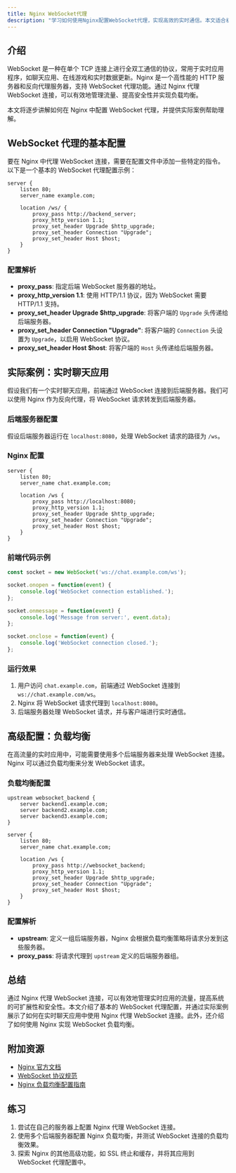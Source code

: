 ```yaml
---
title: Nginx WebSocket代理
description: "学习如何使用Nginx配置WebSocket代理，实现高效的实时通信。本文适合初学者，包含详细的步骤和实际案例。"
---
```


## 介绍

WebSocket 是一种在单个 TCP 连接上进行全双工通信的协议，常用于实时应用程序，如聊天应用、在线游戏和实时数据更新。Nginx 是一个高性能的 HTTP 服务器和反向代理服务器，支持 WebSocket 代理功能。通过 Nginx 代理 WebSocket 连接，可以有效地管理流量、提高安全性并实现负载均衡。

本文将逐步讲解如何在 Nginx 中配置 WebSocket 代理，并提供实际案例帮助理解。

## WebSocket 代理的基本配置

要在 Nginx 中代理 WebSocket 连接，需要在配置文件中添加一些特定的指令。以下是一个基本的 WebSocket 代理配置示例：

```nginx
server {
    listen 80;
    server_name example.com;

    location /ws/ {
        proxy_pass http://backend_server;
        proxy_http_version 1.1;
        proxy_set_header Upgrade $http_upgrade;
        proxy_set_header Connection "Upgrade";
        proxy_set_header Host $host;
    }
}
```

### 配置解析

- **proxy_pass**: 指定后端 WebSocket 服务器的地址。
- **proxy_http_version 1.1**: 使用 HTTP/1.1 协议，因为 WebSocket 需要 HTTP/1.1 支持。
- **proxy_set_header Upgrade $http_upgrade**: 将客户端的 `Upgrade` 头传递给后端服务器。
- **proxy_set_header Connection "Upgrade"**: 将客户端的 `Connection` 头设置为 `Upgrade`，以启用 WebSocket 协议。
- **proxy_set_header Host $host**: 将客户端的 `Host` 头传递给后端服务器。

## 实际案例：实时聊天应用

假设我们有一个实时聊天应用，前端通过 WebSocket 连接到后端服务器。我们可以使用 Nginx 作为反向代理，将 WebSocket 请求转发到后端服务器。

### 后端服务器配置

假设后端服务器运行在 `localhost:8080`，处理 WebSocket 请求的路径为 `/ws`。

### Nginx 配置

```nginx
server {
    listen 80;
    server_name chat.example.com;

    location /ws {
        proxy_pass http://localhost:8080;
        proxy_http_version 1.1;
        proxy_set_header Upgrade $http_upgrade;
        proxy_set_header Connection "Upgrade";
        proxy_set_header Host $host;
    }
}
```

### 前端代码示例

```javascript
const socket = new WebSocket('ws://chat.example.com/ws');

socket.onopen = function(event) {
    console.log('WebSocket connection established.');
};

socket.onmessage = function(event) {
    console.log('Message from server:', event.data);
};

socket.onclose = function(event) {
    console.log('WebSocket connection closed.');
};
```

### 运行效果

1. 用户访问 `chat.example.com`，前端通过 WebSocket 连接到 `ws://chat.example.com/ws`。
2. Nginx 将 WebSocket 请求代理到 `localhost:8080`。
3. 后端服务器处理 WebSocket 请求，并与客户端进行实时通信。

## 高级配置：负载均衡

在高流量的实时应用中，可能需要使用多个后端服务器来处理 WebSocket 连接。Nginx 可以通过负载均衡来分发 WebSocket 请求。

### 负载均衡配置

```nginx
upstream websocket_backend {
    server backend1.example.com;
    server backend2.example.com;
    server backend3.example.com;
}

server {
    listen 80;
    server_name chat.example.com;

    location /ws {
        proxy_pass http://websocket_backend;
        proxy_http_version 1.1;
        proxy_set_header Upgrade $http_upgrade;
        proxy_set_header Connection "Upgrade";
        proxy_set_header Host $host;
    }
}
```

### 配置解析

- **upstream**: 定义一组后端服务器，Nginx 会根据负载均衡策略将请求分发到这些服务器。
- **proxy_pass**: 将请求代理到 `upstream` 定义的后端服务器组。

## 总结

通过 Nginx 代理 WebSocket 连接，可以有效地管理实时应用的流量，提高系统的可扩展性和安全性。本文介绍了基本的 WebSocket 代理配置，并通过实际案例展示了如何在实时聊天应用中使用 Nginx 代理 WebSocket 连接。此外，还介绍了如何使用 Nginx 实现 WebSocket 负载均衡。

## 附加资源

- [Nginx 官方文档](https://nginx.org/en/docs/)
- [WebSocket 协议规范](https://tools.ietf.org/html/rfc6455)
- [Nginx 负载均衡配置指南](https://docs.nginx.com/nginx/admin-guide/load-balancer/tcp-udp-load-balancer/)

## 练习

1. 尝试在自己的服务器上配置 Nginx 代理 WebSocket 连接。
2. 使用多个后端服务器配置 Nginx 负载均衡，并测试 WebSocket 连接的负载均衡效果。
3. 探索 Nginx 的其他高级功能，如 SSL 终止和缓存，并将其应用到 WebSocket 代理配置中。